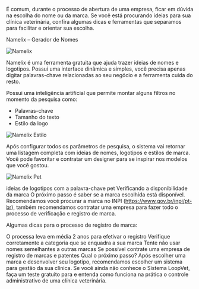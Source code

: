 É comum, durante o processo de abertura de uma empresa, ficar em dúvida na escolha do nome ou da marca. Se você está procurando ideias para sua clínica veterinária, confira algumas dicas e ferramentas que separamos para facilitar e orientar sua escolha.

Namelix – Gerador de Nomes

<img src="/namelix.png" alt="Namelix" />

Namelix é uma ferramenta gratuita que ajuda trazer ideias de nomes e logotipos. Possui uma interface dinâmica e simples, você precisa apenas digitar palavras-chave relacionadas ao seu negócio e a ferramenta cuida do resto.

Possui uma inteligência artificial que permite montar alguns filtros no momento da pesquisa como:

- Palavras-chave
- Tamanho do texto
- Estilo da logo

<img src="/namelix-estilo.png" alt="Namelix Estilo" />

Após configurar todos os parâmetros de pesquisa, o sistema vai retornar uma listagem completa com ideias de nomes, logotipos e estilos de marca. Você pode favoritar e contratar um designer para se inspirar nos modelos que você gostou.

<img src="/namelix-pet.png" alt="Namelix Pet" />

ideias de logotipos com a palavra-chave pet
Verificando a disponibilidade da marca
O próximo passo é saber se a marca escolhida está disponível. Recomendamos você procurar a marca no INPI (https://www.gov.br/inpi/pt-br), também recomendamos contratar uma empresa para fazer todo o processo de verificação e registro de marca.

Algumas dicas para o processo de registro de marca:

O processa leva em média 2 anos para efetivar o registro
Verifique corretamente a categoria que se enquadra a sua marca
Tente não usar nomes semelhantes a outras marcas
Se possível contrate uma empresa de registro de marcas e patentes
Qual o próximo passo?
Após escolher uma marca e desenvolver seu logotipo, recomendamos escolher um sistema para gestão da sua clínica. Se você ainda não conhece o Sistema LoopVet, faça um teste gratuito para e entenda como funciona na prática o controle administrativo de uma clínica veterinária.
